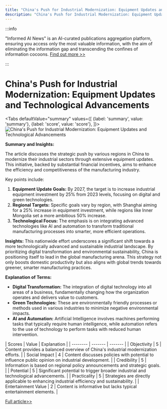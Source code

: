 ```yaml
---
title: "China's Push for Industrial Modernization: Equipment Updates and Technological Advancements"
description: "China's Push for Industrial Modernization: Equipment Updates and Technological Advancements"
---
```



:::info

"Informed AI News" is an AI-curated publications aggregation platform, ensuring you access only the most valuable information, with the aim of eliminating the information gap and transcending the confines of information cocoons.  [Find out more >>](/docs/guides)

:::

# China's Push for Industrial Modernization: Equipment Updates and Technological Advancements


<Tabs
	defaultValue="summary"
	values={[
	{label: 'summary', value: 'summary'},
	{label: 'score', value: 'score'},
]}>
<TabItem value="summary">
<img
  src="https://image.informedainews.com/2024/06/Eco-XWB-1717551656-0.jpg"
  alt="China's Push for Industrial Modernization: Equipment Updates and Technological Advancements"
/>



**Summary and Insights:**

The article discusses the strategic push by various regions in China to modernize their industrial sectors through extensive equipment updates. This initiative, backed by substantial financial incentives, aims to enhance the efficiency and competitiveness of the manufacturing industry.

Key points include:
1. **Equipment Update Goals:** By 2027, the target is to increase industrial equipment investment by 25% from 2023 levels, focusing on digital and green technologies.
2. **Regional Targets:** Specific goals vary by region, with Shanghai aiming for a 25% increase in equipment investment, while regions like Inner Mongolia set a more ambitious 50% increase.
3. **Technological Focus:** The emphasis is on integrating advanced technologies like AI and automation to transform traditional manufacturing processes into smarter, more efficient operations.

**Insights:**
This nationwide effort underscores a significant shift towards a more technologically advanced and sustainable industrial landscape. By prioritizing digital transformation and environmental sustainability, China is positioning itself to lead in the global manufacturing arena. This strategy not only boosts domestic productivity but also aligns with global trends towards greener, smarter manufacturing practices.

**Explanation of Terms:**
- **Digital Transformation:** The integration of digital technology into all areas of a business, fundamentally changing how the organization operates and delivers value to customers.
- **Green Technologies:** These are environmentally friendly processes or methods used in various industries to minimize negative environmental impacts.
- **AI and Automation:** Artificial Intelligence involves machines performing tasks that typically require human intelligence, while automation refers to the use of technology to perform tasks with reduced human intervention.
</TabItem>
<TabItem value="score">
	| Scores     | Value   | Explanation |
	| -------- | ------- | ------- |
	| Objectivity  | 5    | Content provides a balanced overview of China's industrial modernization efforts.    |
	| Social Impact | 4     | Content discusses policies with potential to influence public opinion on industrial development.    |
	| Credibility    | 5    | Information is based on regional policy announcements and strategic goals.    |
	| Potential    | 5    | Significant potential to trigger broader industrial and technological advancements.    |
	| Practicality    | 5    | Strategies are directly applicable to enhancing industrial efficiency and sustainability.    |
	| Entertainment Value    | 2    | Content is informative but lacks typical entertainment elements.    |
</TabItem>
</Tabs>

[Full article>>](https://www.yicai.com/news/102137506.html)

